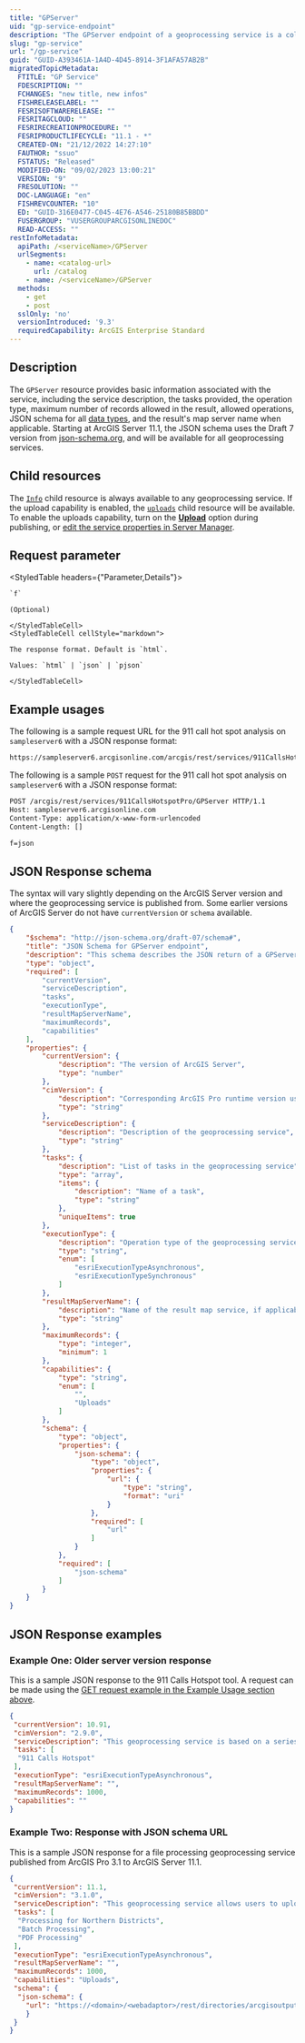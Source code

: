 ```yaml
---
title: "GPServer"
uid: "gp-service-endpoint"
description: "The GPServer endpoint of a geoprocessing service is a collection of published tools that perform tasks necessary for manipulating and analyzing geographic information across a wide range of disciplines."
slug: "gp-service"
url: "/gp-service"
guid: "GUID-A393461A-1A4D-4D45-8914-3F1AFA57AB2B"
migratedTopicMetadata:
  FTITLE: "GP Service"
  FDESCRIPTION: ""
  FCHANGES: "new title, new infos"
  FISHRELEASELABEL: ""
  FESRISOFTWARERELEASE: ""
  FESRITAGCLOUD: ""
  FESRIRECREATIONPROCEDURE: ""
  FESRIPRODUCTLIFECYCLE: "11.1 - *"
  CREATED-ON: "21/12/2022 14:27:10"
  FAUTHOR: "ssuo"
  FSTATUS: "Released"
  MODIFIED-ON: "09/02/2023 13:00:21"
  VERSION: "9"
  FRESOLUTION: ""
  DOC-LANGUAGE: "en"
  FISHREVCOUNTER: "10"
  ED: "GUID-316E0477-C045-4E76-A546-25180B85BBDD"
  FUSERGROUP: "VUSERGROUPARCGISONLINEDOC"
  READ-ACCESS: ""
restInfoMetadata:
  apiPath: /<serviceName>/GPServer
  urlSegments:
    - name: <catalog-url>
      url: /catalog
    - name: /<serviceName>/GPServer
  methods:
    - get
    - post
  sslOnly: 'no'
  versionIntroduced: '9.3'
  requiredCapability: ArcGIS Enterprise Standard
---
```



## Description

The `GPServer` resource provides basic information associated with the service, including the service description, the tasks provided, the operation type, maximum number of records allowed in the result, allowed operations, JSON schema for all [data types](/gp-data-types), and the result's map server name when applicable. Starting at ArcGIS Server 11.1, the JSON schema uses the Draft 7 version from [json-schema.org](https://json-schema.org/specification-links.html#draft-7), and will be available for all geoprocessing services.

## Child resources

The [`Info`](/info) child resource is always available to any geoprocessing service. If the upload capability is enabled, the [`uploads`](/uploads) child resource will be available. To enable the uploads capability, turn on the [**Upload**](https://pro.arcgis.com/en/pro-app/latest/help/sharing/overview/web-tool-settings.htm#GUID-9998A2C7-5C81-4390-B4EB-B33BC7B50FA1) option during publishing, or [edit the service properties in Server Manager](https://enterprise.arcgis.com/en/server/latest/publish-services/windows/editing-service-properties-in-manager.htm).

##  Request parameter

<StyledTable headers={"Parameter,Details"}>
  <StyledTableRow>
    <StyledTableCell cellStyle="markdown">

    `f`

    (Optional)

    </StyledTableCell>
    <StyledTableCell cellStyle="markdown">

    The response format. Default is `html`.

    Values: `html` | `json` | `pjson`

    </StyledTableCell>
  </StyledTableRow>
</StyledTable>

## Example usages

The following is a sample request URL for the 911 call hot spot analysis on `sampleserver6` with a JSON response format:

```markdown
https://sampleserver6.arcgisonline.com/arcgis/rest/services/911CallsHotspotPro/GPServer?f=json
```

The following is a sample `POST` request for the 911 call hot spot analysis on `sampleserver6` with a JSON response format:

```markdown
POST /arcgis/rest/services/911CallsHotspotPro/GPServer HTTP/1.1
Host: sampleserver6.arcgisonline.com
Content-Type: application/x-www-form-urlencoded
Content-Length: []

f=json
```

## JSON Response schema

The syntax will vary slightly depending on the ArcGIS Server version and where the geoprocessing service is published from. Some earlier versions of ArcGIS Server do not have `currentVersion` or `schema` available.

```json
{
    "$schema": "http://json-schema.org/draft-07/schema#",
    "title": "JSON Schema for GPServer endpoint",
    "description": "This schema describes the JSON return of a GPServer endpoint. Depending on the version of the ArcGIS Server and where the geoprocessing service is published, optional keys may not be present.",
    "type": "object",
    "required": [
        "currentVersion",
        "serviceDescription",
        "tasks",
        "executionType",
        "resultMapServerName",
        "maximumRecords",
        "capabilities"
    ],
    "properties": {
        "currentVersion": {
            "description": "The version of ArcGIS Server",
            "type": "number"
        },
        "cimVersion": {
            "description": "Corresponding ArcGIS Pro runtime version used by ArcGIS Server",
            "type": "string"
        },
        "serviceDescription": {
            "description": "Description of the geoprocessing service",
            "type": "string"
        },
        "tasks": {
            "description": "List of tasks in the geoprocessing service",
            "type": "array",
            "items": {
                "description": "Name of a task",
                "type": "string"
            },
            "uniqueItems": true
        },
        "executionType": {
            "description": "Operation type of the geoprocessing service",
            "type": "string",
            "enum": [
                "esriExecutionTypeAsynchronous",
                "esriExecutionTypeSynchronous"
            ]
        },
        "resultMapServerName": {
            "description": "Name of the result map service, if applicable",
            "type": "string"
        },
        "maximumRecords": {
            "type": "integer",
            "minimum": 1
        },
        "capabilities": {
            "type": "string",
            "enum": [
                "",
                "Uploads"
            ]
        },
        "schema": {
            "type": "object",
            "properties": {
                "json-schema": {
                    "type": "object",
                    "properties": {
                        "url": {
                            "type": "string",
                            "format": "uri"
                        }
                    },
                    "required": [
                        "url"
                    ]
                }
            },
            "required": [
                "json-schema"
            ]
        }
    }
}
```

## JSON Response examples

### Example One: Older server version response

This is a sample JSON response to the 911 Calls Hotspot tool. A request can be made using the [GET request example in the Example Usage section above](/gp-service#example-usage).

```json
{
 "currentVersion": 10.91,
 "cimVersion": "2.9.0",
 "serviceDescription": "This geoprocessing service is based on a series of analysis including integrate, collect events, hotspot analysis (Getis-Ord Gi*), natural neighbor, and reclassify.",
 "tasks": [
  "911 Calls Hotspot"
 ],
 "executionType": "esriExecutionTypeAsynchronous",
 "resultMapServerName": "",
 "maximumRecords": 1000,
 "capabilities": ""
}
```

### Example Two: Response with JSON schema URL

This is a sample JSON response for a file processing geoprocessing service published from ArcGIS Pro 3.1 to ArcGIS Server 11.1.

```json
{
 "currentVersion": 11.1,
 "cimVersion": "3.1.0",
 "serviceDescription": "This geoprocessing service allows users to upload their files containing field survey results for spatial processing.",
 "tasks": [
  "Processing for Northern Districts",
  "Batch Processing",
  "PDF Processing"
 ],
 "executionType": "esriExecutionTypeAsynchronous",
 "resultMapServerName": "",
 "maximumRecords": 1000,
 "capabilities": "Uploads",
 "schema": {
  "json-schema": {
    "url": "https://<domain>/<webadaptor>/rest/directories/arcgisoutput/FileProcessing_GPServer/FileProcessing/spec/json-schema.json"
    }
 }
}
```

 
